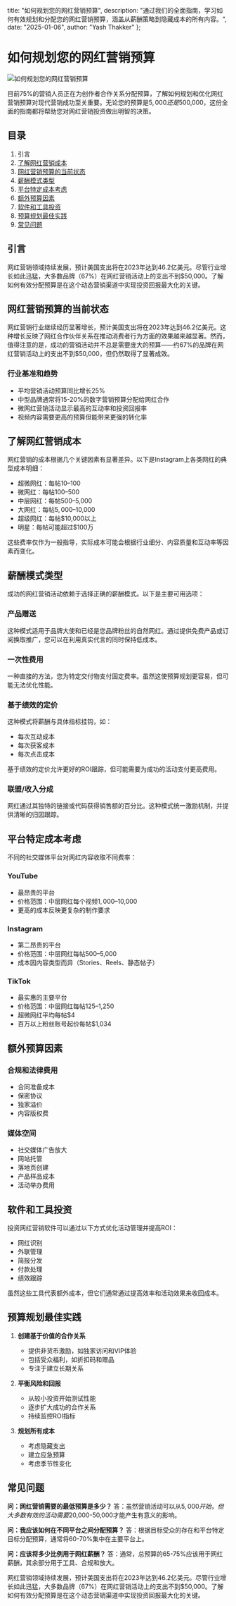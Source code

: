   title: "如何规划您的网红营销预算",
  description: "通过我们的全面指南，学习如何有效规划和分配您的网红营销预算，涵盖从薪酬策略到隐藏成本的所有内容。",
  date: "2025-01-06",
  author: "Yash Thakker"
};

# 如何规划您的网红营销预算

![如何规划您的网红营销预算](/images/blog-posts/how-to-plan-your-influencer-marketing-budget.jpeg)

目前75%的营销人员正在为创作者合作关系分配预算，了解如何规划和优化网红营销预算对现代营销成功至关重要。无论您的预算是$5,000还是$500,000，这份全面的指南都将帮助您对网红营销投资做出明智的决策。

## 目录

1. 引言
2. [了解网红营销成本](#了解网红营销成本)
3. [网红营销预算的当前状态](#网红营销预算的当前状态)
4. [薪酬模式类型](#薪酬模式类型)
5. [平台特定成本考虑](#平台特定成本考虑)
6. [额外预算因素](#额外预算因素)
7. [软件和工具投资](#软件和工具投资)
8. [预算规划最佳实践](#预算规划最佳实践)
9. [常见问题](#常见问题)

## 引言

网红营销领域持续发展，预计美国支出将在2023年达到46.2亿美元。尽管行业增长如此迅猛，大多数品牌（67%）在网红营销活动上的支出不到$50,000。了解如何有效分配预算是在这个动态营销渠道中实现投资回报最大化的关键。

## 网红营销预算的当前状态

网红营销行业继续经历显著增长，预计美国支出将在2023年达到46.2亿美元。这种增长反映了网红合作伙伴关系在推动消费者行为方面的效果越来越显著。然而，值得注意的是，成功的营销活动并不总是需要庞大的预算——约67%的品牌在网红营销活动上的支出不到$50,000，但仍然取得了显著成效。

### 行业基准和趋势
- 平均营销活动预算同比增长25%
- 中型品牌通常将15-20%的数字营销预算分配给网红合作
- 微网红营销活动显示最高的互动率和投资回报率
- 视频内容需要更高的预算但能带来更强的转化率

## 了解网红营销成本

网红营销的成本根据几个关键因素有显著差异。以下是Instagram上各类网红的典型成本明细：

- 超微网红：每帖$10–$100
- 微网红：每帖$100–$500
- 中层网红：每帖$500–$5,000
- 大网红：每帖$5,000–$10,000
- 超级网红：每帖$10,000以上
- 明星：每帖可能超过$100万

这些费率仅作为一般指导，实际成本可能会根据行业细分、内容质量和互动率等因素而变化。

## 薪酬模式类型

成功的网红营销活动依赖于选择正确的薪酬模式。以下是主要可用选项：

### 产品赠送
这种模式适用于品牌大使和已经是您品牌粉丝的自然网红。通过提供免费产品或订阅换取推广，您可以在利用真实代言的同时保持低成本。

### 一次性费用
一种直接的方法，您为特定交付物支付固定费率。虽然这使预算规划更容易，但可能无法优化性能。

### 基于绩效的定价
这种模式将薪酬与具体指标挂钩，如：
- 每次互动成本
- 每次获客成本
- 每次点击成本

基于绩效的定价允许更好的ROI跟踪，但可能需要为成功的活动支付更高费用。

### 联盟/收入分成
网红通过其独特的链接或代码获得销售额的百分比。这种模式统一激励机制，并提供清晰的归因跟踪。

## 平台特定成本考虑

不同的社交媒体平台对网红内容收取不同费率：

### YouTube
- 最昂贵的平台
- 价格范围：中层网红每个视频$1,000–$10,000
- 更高的成本反映更复杂的制作要求

### Instagram
- 第二昂贵的平台
- 价格范围：中层网红每帖$500–$5,000
- 成本因内容类型而异（Stories、Reels、静态帖子）

### TikTok
- 最实惠的主要平台
- 价格范围：中层网红每帖$125–$1,250
- 超微网红平均每帖$4
- 百万以上粉丝账号起价每帖$1,034

## 额外预算因素

### 合规和法律费用
- 合同准备成本
- 保密协议
- 独家溢价
- 内容版权费

### 媒体空间
- 社交媒体广告放大
- 网站托管
- 落地页创建
- 产品样品成本
- 活动举办费用

## 软件和工具投资

投资网红营销软件可以通过以下方式优化活动管理并提高ROI：
- 网红识别
- 外联管理
- 简报分发
- 付款处理
- 绩效跟踪

虽然这些工具代表额外成本，但它们通常通过提高效率和活动效果来收回成本。

## 预算规划最佳实践

1. **创建基于价值的合作关系**
   - 提供非货币激励，如独家访问和VIP体验
   - 包括受众福利，如折扣码和赠品
   - 专注于建立长期关系

2. **平衡风险和回报**
   - 从较小投资开始测试性能
   - 逐步扩大成功的合作关系
   - 持续监控ROI指标

3. **规划所有成本**
   - 考虑隐藏支出
   - 建立应急预算
   - 考虑季节性变化

## 常见问题

**问：网红营销需要的最低预算是多少？**
答：虽然营销活动可以从$5,000开始，但大多数有效的活动需要$20,000-50,000才能产生有意义的影响。

**问：我应该如何在不同平台之间分配预算？**
答：根据目标受众的存在和平台特定目标分配预算，通常将60-70%集中在主要平台上。

**问：应该将多少比例用于网红薪酬？**
答：通常，总预算的65-75%应该用于网红薪酬，其余部分用于工具、合规和放大。

网红营销领域持续发展，预计美国支出将在2023年达到46.2亿美元。尽管行业增长如此迅猛，大多数品牌（67%）在网红营销活动上的支出不到$50,000。了解如何有效分配预算是在这个动态营销渠道中实现投资回报最大化的关键。